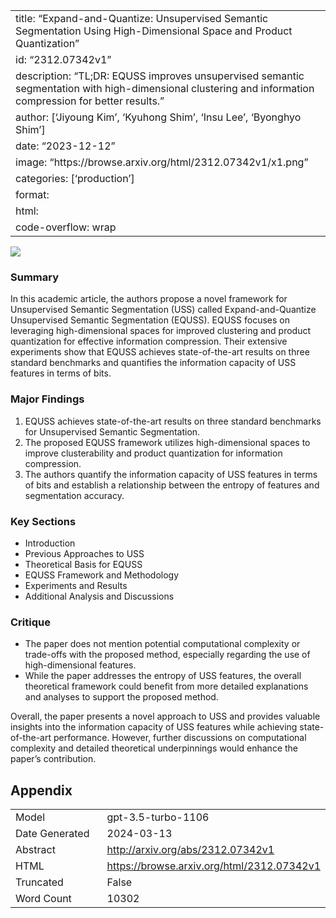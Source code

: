 
---
title: "Expand-and-Quantize: Unsupervised Semantic Segmentation Using High-Dimensional Space and Product Quantization"
id: "2312.07342v1"
description: "TL;DR: EQUSS improves unsupervised semantic segmentation with high-dimensional clustering and information compression for better results."
author: ['Jiyoung Kim', 'Kyuhong Shim', 'Insu Lee', 'Byonghyo Shim']
date: "2023-12-12"
image: "https://browse.arxiv.org/html/2312.07342v1/x1.png"
categories: ['production']
format:
  html:
    code-overflow: wrap
---

![](https://browse.arxiv.org/html/2312.07342v1/x1.png)

### Summary
In this academic article, the authors propose a novel framework for Unsupervised Semantic Segmentation (USS) called Expand-and-Quantize Unsupervised Semantic Segmentation (EQUSS). EQUSS focuses on leveraging high-dimensional spaces for improved clustering and product quantization for effective information compression. Their extensive experiments show that EQUSS achieves state-of-the-art results on three standard benchmarks and quantifies the information capacity of USS features in terms of bits.

### Major Findings
1. EQUSS achieves state-of-the-art results on three standard benchmarks for Unsupervised Semantic Segmentation.
2. The proposed EQUSS framework utilizes high-dimensional spaces to improve clusterability and product quantization for information compression.
3. The authors quantify the information capacity of USS features in terms of bits and establish a relationship between the entropy of features and segmentation accuracy.

### Key Sections
- Introduction
- Previous Approaches to USS
- Theoretical Basis for EQUSS
- EQUSS Framework and Methodology
- Experiments and Results
- Additional Analysis and Discussions

### Critique
- The paper does not mention potential computational complexity or trade-offs with the proposed method, especially regarding the use of high-dimensional features.
- While the paper addresses the entropy of USS features, the overall theoretical framework could benefit from more detailed explanations and analyses to support the proposed method.

Overall, the paper presents a novel approach to USS and provides valuable insights into the information capacity of USS features while achieving state-of-the-art performance. However, further discussions on computational complexity and detailed theoretical underpinnings would enhance the paper's contribution.

## Appendix

|          |          |
|----------|----------|
| Model     | gpt-3.5-turbo-1106       |
| Date Generated     | 2024-03-13       |
| Abstract | [http://arxiv.org/abs/2312.07342v1](http://arxiv.org/abs/2312.07342v1)        |
| HTML     | [https://browse.arxiv.org/html/2312.07342v1](https://browse.arxiv.org/html/2312.07342v1)       |
| Truncated       | False       |
| Word Count       | 10302       |